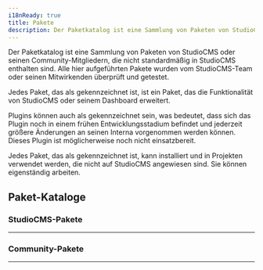 ```yaml
---
i18nReady: true
title: Pakete
description: Der Paketkatalog ist eine Sammlung von Paketen von StudioCMS oder seiner Community.
---
```



Der Paketkatalog ist eine Sammlung von Paketen von StudioCMS oder seinen Community-Mitgliedern, die nicht standardmäßig in StudioCMS enthalten sind. Alle hier aufgeführten Pakete wurden vom StudioCMS-Team oder seinen Mitwirkenden überprüft und getestet.

Jedes Paket, das als <Badge text="Plugin" variant="tip"/> gekennzeichnet ist, ist ein Paket, das die Funktionalität von StudioCMS oder seinem Dashboard erweitert.

Plugins können auch als <Badge text="Experimental" variant="danger" /> gekennzeichnet sein, was bedeutet, dass sich das Plugin noch in einem frühen Entwicklungsstadium befindet und jederzeit größere Änderungen an seinen Interna vorgenommen werden können. Dieses Plugin ist möglicherweise noch nicht einsatzbereit.

Jedes Paket, das als <Badge text="Publicly Usable" variant="caution"/> gekennzeichnet ist, kann installiert und in Projekten verwendet werden, die nicht auf StudioCMS angewiesen sind. Sie können eigenständig arbeiten.

## Paket-Kataloge

### StudioCMS-Pakete
---

<PackageCatalog catalog="studiocms" />

### Community-Pakete
---

<PackageCatalog catalog="community" />